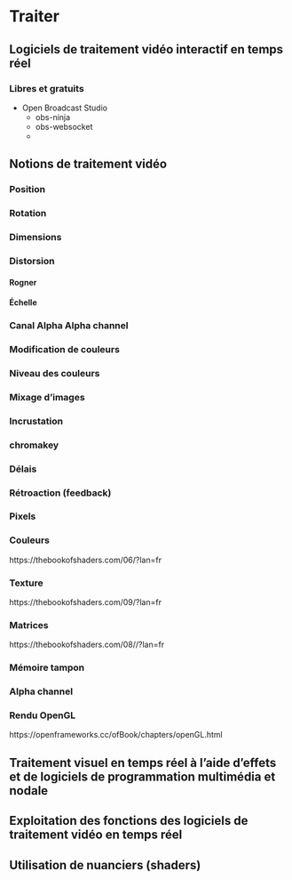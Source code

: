 # Traiter {#traiter}

## Logiciels de traitement vidéo interactif en temps réel {#traiter_logiciels}
### Libres et gratuits 
* Open Broadcast Studio
    * obs-ninja
    * obs-websocket
    * 

## Notions de traitement vidéo 

### Position
### Rotation
### Dimensions
### Distorsion 
#### Rogner
#### Échelle



### Canal Alpha Alpha channel  
### Modification de couleurs 
### Niveau des couleurs 

### Mixage d’images 
### Incrustation 
### chromakey 


### Délais
### Rétroaction (feedback)


### Pixels
### Couleurs 
https://thebookofshaders.com/06/?lan=fr

### Texture 
https://thebookofshaders.com/09/?lan=fr

### Matrices
https://thebookofshaders.com/08//?lan=fr

### Mémoire tampon 
### Alpha channel 
### Rendu OpenGL

https://openframeworks.cc/ofBook/chapters/openGL.html

## Traitement visuel en temps réel à l’aide d’effets et de logiciels de programmation multimédia et nodale 
## Exploitation des fonctions des logiciels de traitement vidéo en temps réel 


## Utilisation de nuanciers (shaders) 